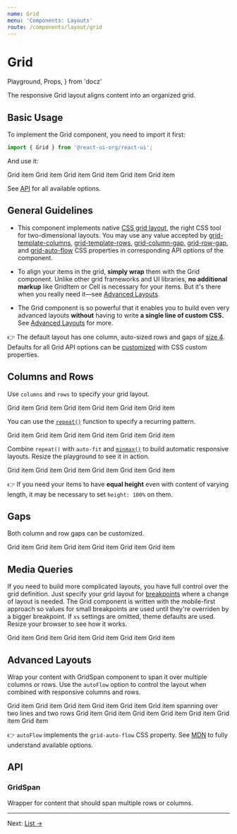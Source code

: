 ```yaml
---
name: Grid
menu: 'Components: Layouts'
route: /components/layout/grid
---
```


# Grid

  Playground,
  Props,
} from 'docz'

The responsive Grid layout aligns content into an organized grid.

## Basic Usage

To implement the Grid component, you need to import it first:

```js
import { Grid } from '@react-ui-org/react-ui';
```

And use it:

<Playground>
  <Grid columns="1fr 1fr 1fr">
    <Placeholder bordered>Grid item</Placeholder>
    <Placeholder bordered>Grid item</Placeholder>
    <Placeholder bordered>Grid item</Placeholder>
    <Placeholder bordered>Grid item</Placeholder>
    <Placeholder bordered>Grid item</Placeholder>
    <Placeholder bordered>Grid item</Placeholder>
  </Grid>
</Playground>

See [API](#api) for all available options.

## General Guidelines

- This component implements native
  [CSS grid layout](https://developer.mozilla.org/en-US/docs/Web/CSS/CSS_Grid_Layout),
  the right CSS tool for two-dimensional layouts. You may use any value accepted
  by
  [grid-template-columns](https://developer.mozilla.org/en-US/docs/Web/CSS/grid-template-columns),
  [grid-template-rows](https://developer.mozilla.org/en-US/docs/Web/CSS/grid-template-rows),
  [grid-column-gap](https://developer.mozilla.org/en-US/docs/Web/CSS/column-gap),
  [grid-row-gap](https://developer.mozilla.org/en-US/docs/Web/CSS/row-gap), and
  [grid-auto-flow](https://developer.mozilla.org/en-US/docs/Web/CSS/grid-auto-flow)
  CSS properties in corresponding API options of the component.

- To align your items in the grid, **simply wrap** them with the Grid
  component. Unlike other grid frameworks and UI libraries, **no additional
  markup** like GridItem or Cell is necessary for your items. But it's there
  when you really need it—see [Advanced Layouts](#advanced-layouts).

- The Grid component is so powerful that it enables you to build even very
  advanced layouts **without** having to write **a single line of custom CSS.**
  See [Advanced Layouts](#advanced-layouts) for more.

👉 The default layout has one column, auto-sized rows and gaps of
[size 4](/foundation/spacing). Defaults for all Grid API options can be
[customized](/customize/theming) with CSS custom properties.

## Columns and Rows

Use `columns` and `rows` to specify your grid layout.

<Playground>
  <Grid columns="1fr 2fr" rows="auto 200px auto">
    <Placeholder bordered>Grid item</Placeholder>
    <Placeholder bordered>Grid item</Placeholder>
    <Placeholder bordered>Grid item</Placeholder>
    <Placeholder bordered>Grid item</Placeholder>
    <Placeholder bordered>Grid item</Placeholder>
    <Placeholder bordered>Grid item</Placeholder>
  </Grid>
</Playground>

You can use the
[`repeat()`](https://developer.mozilla.org/en-US/docs/Web/CSS/repeat) function
to specify a recurring pattern.

<Playground>
  <Grid columns="repeat(3, 1fr)">
    <Placeholder bordered>Grid item</Placeholder>
    <Placeholder bordered>Grid item</Placeholder>
    <Placeholder bordered>Grid item</Placeholder>
    <Placeholder bordered>Grid item</Placeholder>
    <Placeholder bordered>Grid item</Placeholder>
    <Placeholder bordered>Grid item</Placeholder>
  </Grid>
</Playground>

Combine `repeat()` with `auto-fit` and
[`minmax()`](https://developer.mozilla.org/en-US/docs/Web/CSS/minmax) to build
automatic responsive layouts. Resize the playground to see it in action.

<Playground>
  <Grid columns="repeat(auto-fit, minmax(200px, auto))">
    <Placeholder bordered>Grid item</Placeholder>
    <Placeholder bordered>Grid item</Placeholder>
    <Placeholder bordered>Grid item</Placeholder>
    <Placeholder bordered>Grid item</Placeholder>
    <Placeholder bordered>Grid item</Placeholder>
    <Placeholder bordered>Grid item</Placeholder>
  </Grid>
</Playground>

👉 If you need your items to have **equal height** even with content of varying
length, it may be necessary to set `height: 100%` on them.

## Gaps

Both column and row gaps can be customized.

<Playground>
  <Grid columns="repeat(3, 1fr)" columnGap="0.75rem" rowGap="2rem">
    <Placeholder bordered>Grid item</Placeholder>
    <Placeholder bordered>Grid item</Placeholder>
    <Placeholder bordered>Grid item</Placeholder>
    <Placeholder bordered>Grid item</Placeholder>
    <Placeholder bordered>Grid item</Placeholder>
    <Placeholder bordered>Grid item</Placeholder>
  </Grid>
</Playground>

## Media Queries

If you need to build more complicated layouts, you have full control over the
grid definition. Just specify your grid layout for
[breakpoints](/foundation/breakpoints) where a change of layout is needed.
The Grid component is written with the mobile-first approach so values for small
breakpoints are used until they're overriden by a bigger breakpoint. If `xs`
settings are omitted, theme defaults are used. Resize your browser to see how it
works.

<Playground>
  <Grid
    columns={{
      xs: '1fr',
      md: '1fr 2fr',
    }}
    columnGap={{
      md: 'var(--rui-spacing-2)',
      lg: 'var(--rui-spacing-4)',
    }}
    rows={{
      xs: 'auto auto 200px 200px',
      md: 'auto 200px auto',
    }}
    rowGap={{
      xs: 'var(--rui-spacing-3)',
      md: 'var(--rui-spacing-4)',
    }}
  >
    <Placeholder bordered>Grid item</Placeholder>
    <Placeholder bordered>Grid item</Placeholder>
    <Placeholder bordered>Grid item</Placeholder>
    <Placeholder bordered>Grid item</Placeholder>
    <Placeholder bordered>Grid item</Placeholder>
    <Placeholder bordered>Grid item</Placeholder>
  </Grid>
</Playground>

## Advanced Layouts

Wrap your content with GridSpan component to span it over multiple columns or
rows. Use the `autoFlow` option to control the layout when combined with
responsive columns and rows.

<Playground>
  <Grid
    autoFlow="row dense"
    columns={{
      xs: 'repeat(2, 1fr)',
      sm: 'repeat(4, 1fr)',
    }}
    rows={{
      xs: 'repeat(8, 50px)',
      sm: 'auto 100px auto auto',
    }}
  >
    <Placeholder bordered>Grid item</Placeholder>
    <Placeholder bordered>Grid item</Placeholder>
    <Placeholder bordered>Grid item</Placeholder>
    <Placeholder bordered>Grid item</Placeholder>
    <Placeholder bordered>Grid item</Placeholder>
    <GridSpan columns={2} rows={2}>
      <Placeholder bordered height="100%">
        Grid item spanning over two lines and two rows
      </Placeholder>
    </GridSpan>
    <Placeholder bordered>Grid item</Placeholder>
    <Placeholder bordered>Grid item</Placeholder>
    <Placeholder bordered>Grid item</Placeholder>
    <Placeholder bordered>Grid item</Placeholder>
    <Placeholder bordered>Grid item</Placeholder>
    <Placeholder bordered>Grid item</Placeholder>
    <Placeholder bordered>Grid item</Placeholder>
  </Grid>
</Playground>

👉 `autoFlow` implements the `grid-auto-flow` CSS property. See
[MDN](https://developer.mozilla.org/en-US/docs/Web/CSS/grid-auto-flow) to fully
understand available options.

## API

<Props of={Grid} />

### GridSpan

Wrapper for content that should span multiple rows or columns.

<Props of={GridSpan} />

---

Next: [List →](/components/layout/list)

